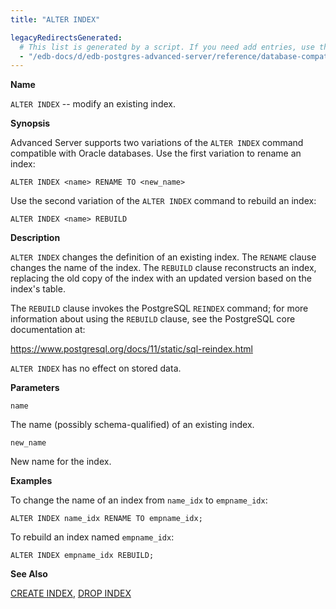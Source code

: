 ```yaml
---
title: "ALTER INDEX"

legacyRedirectsGenerated:
  # This list is generated by a script. If you need add entries, use the `legacyRedirects` key.
  - "/edb-docs/d/edb-postgres-advanced-server/reference/database-compatibility-for-oracle-developers-sql-guide/13/alter_index.html"
---
```


<div id="alter_index" class="registered_link"></div>

**Name**

`ALTER INDEX` -- modify an existing index.

**Synopsis**

Advanced Server supports two variations of the `ALTER INDEX` command compatible with Oracle databases. Use the first variation to rename an index:

```text
ALTER INDEX <name> RENAME TO <new_name>
```

Use the second variation of the `ALTER INDEX` command to rebuild an index:

```text
ALTER INDEX <name> REBUILD
```

**Description**

`ALTER INDEX` changes the definition of an existing index. The `RENAME` clause changes the name of the index. The `REBUILD` clause reconstructs an index, replacing the old copy of the index with an updated version based on the index's table.

The `REBUILD` clause invokes the PostgreSQL `REINDEX` command; for more information about using the `REBUILD` clause, see the PostgreSQL core documentation at:

<https://www.postgresql.org/docs/11/static/sql-reindex.html>

`ALTER INDEX` has no effect on stored data.

**Parameters**

`name`

 The name (possibly schema-qualified) of an existing index.

`new_name`

 New name for the index.

**Examples**

To change the name of an index from `name_idx` to `empname_idx`:

```text
ALTER INDEX name_idx RENAME TO empname_idx;
```

To rebuild an index named `empname_idx`:

```text
ALTER INDEX empname_idx REBUILD;
```

**See Also**

[CREATE INDEX](24_create_index/#create_index), [DROP INDEX](48_drop_index/#drop_index)
